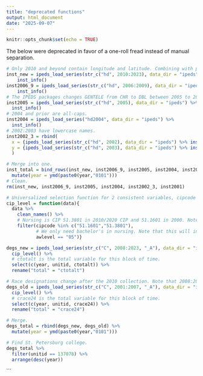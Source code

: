 ```yaml
---
title: "deprecated functions"
output: html_document
date: "2025-09-07"
---
```


```r
knitr::opts_chunk$set(echo = TRUE)
```

The below were deprecated in favor of a one-roll fread instead of manual separation.
```r
# Only 2010 and beyond contain longitude and latitude. Combining with prior years does fill these columns with NA.
inst_new = ipeds_load_series(str_c("hd", 2010:2023), data_dir = "ipeds")  %>%
    inst_info()
inst2006_9 = ipeds_load_series(str_c("hd", 2006:2009), data_dir = "ipeds")  %>%
    inst_info()
# The IPEDS packages changes GENTELE from CHR to DBL between 2005 to 2006 and causes an issue.
inst2005 = ipeds_load_series(str_c("hd", 2005), data_dir = "ipeds") %>%
  inst_info()
# 2004 and prior are all-caps.
inst2004 = ipeds_load_series("hd2004", data_dir = "ipeds") %>%
  inst_info()
# 2002:2003 have lowercase names.
inst2002_3 = rbind(
  x = {ipeds_load_series(str_c("hd", 2002), data_dir = "ipeds") %>% inst_info()},
  y = {ipeds_load_series(str_c("hd", 2003), data_dir = "ipeds") %>% inst_info()}
  )

# Merge into one.
inst_total = bind_rows(inst_new, inst2006_9, inst2005, inst2004, inst2002_3) %>%
  mutate(year = ymd(paste0(year,"0101")))
# Clean.
rm(inst_new, inst2006_9, inst2005, inst2004, inst2002_3, inst2001)
```

```r
# Universalized selection function for 2 consistent variables, cipcode and awlevel.
cip_level = function(data){
  data %>% 
    clean_names() %>%  
    # Nursing is CIP 51.3801 in 2010/2020 CIP and 51.1601 in 2000. Note that 51.1601 does not exist in the 2010/2020 CIP, so this filter is safe.
    filter(cipcode %in% c("51.1601","51.3801"),
           # We only need bachelor's in nursing. Note that this will include institutions that produce higher degrees.
           awlevel == "05")}
```

```r
degs_new = ipeds_load_series(str_c("C", 2008:2023, "_A"), data_dir = "ipeds") %>%
  cip_level() %>%
  # ctotalt is the total variable for this block of time.
  select(c(year, unitid, ctotalt)) %>%
  rename("total" = "ctotalt")

# Race designations change after the 2010 collection. Note that 2008:2010 include a derived column, but this fills NAs for the remaining.
degs_old = ipeds_load_series(str_c("C", 2001:2007, "_A"), data_dir = "ipeds") %>%
  cip_level() %>%
  # crace24 is the total variable for this block of time.
  select(c(year, unitid, crace24)) %>%
  rename("total" = "crace24")

# Merge.
degs_total = rbind(degs_new, degs_old) %>%
  mutate(year = ymd(paste0(year,"0101")))

# Find St. Petersburg college.
degs_total %>%
  filter(unitid == 137078) %>%
  arrange(desc(year))
```
```

